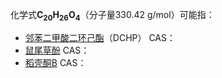 {{DISPLAYTITLE:C<sub>20</sub>H<sub>26</sub>O<sub>4</sub>}}{{MolFormDisambigNav|C=20|H=26|O=4}}
化学式'''C<sub>20</sub>H<sub>26</sub>O<sub>4</sub>'''（分子量330.42 g/mol）可能指：

* [[邻苯二甲酸二环己酯|邻苯二甲酸二环己酯]]（DCHP）  CAS：{{CAS|84-61-7}}
* [[鼠尾草酚|鼠尾草酚]]  CAS：{{CAS|5957-80-2}}
* [[稻壳酮B|稻壳酮B]]  CAS：{{CAS|51415-08-8}}

{{MolFormDisambig}}